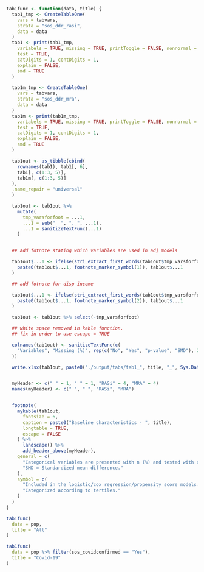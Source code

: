 ```r

tab1func <- function(data, title) {
  tab1_tmp <- CreateTableOne(
    vars = tabvars,
    strata = "sos_ddr_rasi",
    data = data
  )
  tab1 <- print(tab1_tmp,
    varLabels = TRUE, missing = TRUE, printToggle = FALSE, nonnormal = tabvars,
    test = TRUE,
    catDigits = 1, contDigits = 1,
    explain = FALSE,
    smd = TRUE
  )

  tab1m_tmp <- CreateTableOne(
    vars = tabvars,
    strata = "sos_ddr_mra",
    data = data
  )
  tab1m <- print(tab1m_tmp,
    varLabels = TRUE, missing = TRUE, printToggle = FALSE, nonnormal = tabvars,
    test = TRUE,
    catDigits = 1, contDigits = 1,
    explain = FALSE,
    smd = TRUE
  )

  tab1out <- as_tibble(cbind(
    rownames(tab1), tab1[, 6],
    tab1[, c(1:3, 5)],
    tab1m[, c(1:3, 5)]
  ),
  .name_repair = "universal"
  )

  tab1out <- tab1out %>%
    mutate(
      tmp_varsforfoot = ...1,
      ...1 = sub("  ", ". ", ...1),
      ...1 = sanitizeTextFunc(...1)
    )


  ## add fotnote stating which variables are used in adj models

  tab1out$...1 <- ifelse(stri_extract_first_words(tab1out$tmp_varsforfoot) %in% c(modvars, "sos_ddr_rasi", "sos_ddr_mra"),
    paste0(tab1out$...1, footnote_marker_symbol(1)), tab1out$...1
  )

  ## add fotnote for disp income

  tab1out$...1 <- ifelse(stri_extract_first_words(tab1out$tmp_varsforfoot) == "scb_dispincome_cat",
    paste0(tab1out$...1, footnote_marker_symbol(2)), tab1out$...1
  )

  tab1out <- tab1out %>% select(-tmp_varsforfoot)

  ## white space removed in kable function.
  ## fix in order to use escape = TRUE

  colnames(tab1out) <- sanitizeTextFunc(c(
    "Variables", "Missing (%)", rep(c("No", "Yes", "p-value", "SMD"), 2)
  ))

  write.xlsx(tab1out, paste0("./output/tabs/tab1_", title, "_", Sys.Date(), ".xlsx"), rowNames = FALSE)


  myHeader <- c(" " = 1, " " = 1, "RASi" = 4, "MRA" = 4)
  names(myHeader) <- c(" ", " ", "RASi", "MRA")


  footnote(
    mykable(tab1out,
      fontsize = 6,
      caption = paste0("Baseline characteristics - ", title),
      longtable = TRUE,
      escape = FALSE
    ) %>%
      landscape() %>%
      add_header_above(myHeader),
    general = c(
      "Categorical variables are presented with n (%) and tested with chi-square test and continuous variables with median [q1-q3] and tested with Mann-Whitney U test.",
      "SMD = Standardized mean difference."
    ),
    symbol = c(
      "Included in the logistic/cox regression/propensity score models.",
      "Categorized according to tertiles."
    )
  )
}
```

```r

tab1func(
  data = pop,
  title = "All"
)
```

```r

tab1func(
  data = pop %>% filter(sos_covidconfirmed == "Yes"),
  title = "Covid-19"
)
```
